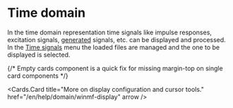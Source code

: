 
# Time domain

In the time domain representation time signals like impulse responses, excitation signals, [generated](/en/help/edit/generate) signals, etc. can be displayed and processed. In the [Time signals](/en/help/time-signalsspectrums) menu the loaded files are managed and the one to be displayed is selected.

{/* Empty cards component is a quick fix for missing margin-top on single card components */}
<Cards>  
</Cards>

<Cards.Card
title="More on display configuration and cursor tools."
href="/en/help/domain/winmf-display"
arrow
/>
